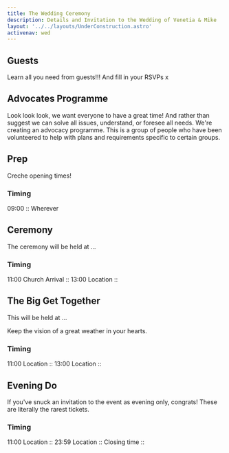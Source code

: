 ```yaml
---
title: The Wedding Ceremony
description: Details and Invitation to the Wedding of Venetia & Mike
layout: '../../layouts/UnderConstruction.astro'
activenav: wed
---
```


## Guests

Learn all you need from guests!!! And fill in your RSVPs x

## Advocates Programme

Look look look, we want everyone to have a great time! And rather than suggest we
can solve all issues, understand, or foresee all needs. We're creating an advocacy
programme. This is a group of people who have been volunteered to help with plans
and requirements specific to certain groups.

## Prep

Creche opening times!

### Timing

09:00 :: Wherever

## Ceremony

The ceremony will be held at ...

### Timing

11:00 Church Arrival :: 
13:00 Location ::

## The Big Get Together

This will be held at ...

Keep the vision of a great weather in your hearts.

### Timing

11:00 Location :: 
13:00 Location ::

## Evening Do

If you've snuck an invitation to the event as evening only, congrats! These are literally
the rarest tickets.

### Timing

11:00 Location :: 
23:59 Location :: Closing time ::
